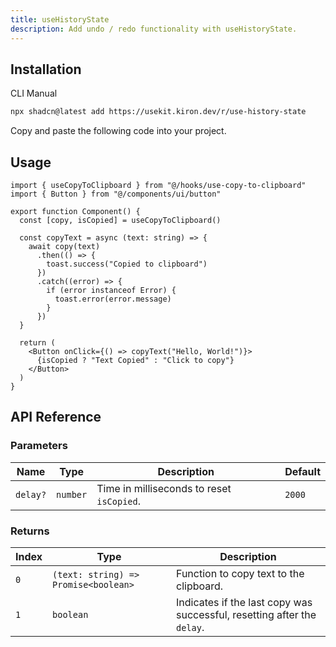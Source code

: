 ```yaml
---
title: useHistoryState
description: Add undo / redo functionality with useHistoryState.
---
```


<ComponentPreview name="use-history-state-demo" />

## Installation

<Tabs defaultValue="cli">

<TabsList>
  <TabsTrigger value="cli">CLI</TabsTrigger>
  <TabsTrigger value="manual">Manual</TabsTrigger>
</TabsList>

<TabsContent value="cli">

```bash
npx shadcn@latest add https://usekit.kiron.dev/r/use-history-state
```

</TabsContent>

<TabsContent value="manual">

<Steps>

<Step>Copy and paste the following code into your project.</Step>

<ComponentSource name="use-history-state" />

</Steps>

</TabsContent>

</Tabs>

## Usage

```tsx {1, 5}
import { useCopyToClipboard } from "@/hooks/use-copy-to-clipboard"
import { Button } from "@/components/ui/button"

export function Component() {
  const [copy, isCopied] = useCopyToClipboard()

  const copyText = async (text: string) => {
    await copy(text)
      .then(() => {
        toast.success("Copied to clipboard")
      })
      .catch((error) => {
        if (error instanceof Error) {
          toast.error(error.message)
        }
      })
  }

  return (
    <Button onClick={() => copyText("Hello, World!")}>
      {isCopied ? "Text Copied" : "Click to copy"}
    </Button>
  )
}
```

## API Reference

### Parameters

| Name     | Type     | Description                               | Default |
| -------- | -------- | ----------------------------------------- | ------- |
| `delay?` | `number` | Time in milliseconds to reset `isCopied`. | `2000`  |

### Returns

| Index | Type                                 | Description                                                             |
| ----- | ------------------------------------ | ----------------------------------------------------------------------- |
| `0`   | `(text: string) => Promise<boolean>` | Function to copy text to the clipboard.                                 |
| `1`   | `boolean`                            | Indicates if the last copy was successful, resetting after the `delay`. |
